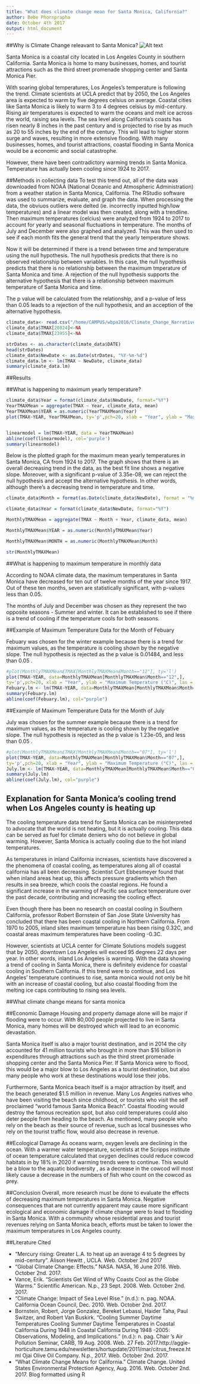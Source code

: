 ```yaml
---
title: "What does climate change mean for Santa Monica, California?"
author: Bebe Phornprapha
date: October 4th 2017
output: html_document
---
```

##Why is Climate Change releavant to Santa Monica? 
![Alt text](https://med-colleges.com/images/locations/santa-monica-college.png) 


Santa Monica is a coastal city located in Los Angeles County in southern California. Santa Monica is home to many businesses, homes, and tourist attractions such as the third street promenade shopping center and Santa Monica Pier. 

With soaring global temperatures, Los Angeles’s temperature is following the trend. Climate scientists at UCLA predict that by 2050, the Los Angeles area is expected to warm by five degrees celsius on average. Coastal cities like Santa Monica is likely to warm 3 to 4 degrees celsius by mid-century. Rising air temperatures is expected to warm the oceans and melt ice across the world, raising sea levels. The sea level along California's coasts has risen nearly 8 inches in the past century and is projected to rise by as much as 20 to 55 inches by the end of the century. This will lead to higher storm surge and waves, resulting in more extensive flooding. With many businesses, homes, and tourist attractions, coastal flooding in Santa Monica would be a economic and social catastrophe. 

However, there have been contradictory warming trends in Santa Monica. Temperature has actually been cooling since 1924 to 2017. 

##Methods in collecting data 
To test this trend out, all of the data was downloaded from NOAA (National Oceanic and Atmospheric Administration) from a weather station in Santa Monica, California. The RStudio software was used to summarize, evaluate, and graph the data. When processing the data, the obviuos outliers were delted (ie. incorrectly inputted high/low temperatures) and a linear model was then created, along with a trendline. Then maximum temperatures (celcius) were analyzed from 1924 to 2017 to account for yearly and seasonal fluctuations in temperature. The months of July and December were also graphed and analyzed. This was then used to see if each month fits the general trend that the yearly temperature shows.  

Now it will be determined if there is a trend between time and temperature using the null hypothesis. The null  hypothesis predicts that there is no observed relationship between variables.
In this case, the null hypothesis predicts that there is no relationship between the maximum tmperature of Santa Monica and time. A rejection of the null hypothesis supports the alternative hypothesis that there is a relationship between maximum temperature of Santa Monica and time. 

The p value will be calculated from the relationship, and a p-value of less than 0.05 leads to a rejection of the null hypothesis, and an acception of the alternative hypothesis. 


```r
climate_data<- read.csv("/home/CAMPUS/wbpa2016/Climate_Change_Narratives/Student_Folders/Bebe/Bebe_santamonica_data.csv")
climate_data$TMAX[20824]<-NA
climate_data$TMAX[23955]<-NA

strDates <- as.character(climate_data$DATE)
head(strDates)
climate_data$NewDate <- as.Date(strDates, "%Y-%m-%d")
climate_data.lm <- lm(TMAX ~ NewDate, climate_data)
summary(climate_data.lm)
```

##Results 

##What is happening to maximum yearly temperature?

```r
climate_data$Year = format(climate_data$NewDate, format="%Y")
YearTMAXMean = aggregate(TMAX ~ Year, climate_data, mean)
YearTMAXMean$YEAR = as.numeric(YearTMAXMean$Year)
plot(TMAX~YEAR, YearTMAXMean, ty='p',pch=20, xlab = "Year", ylab = "Maximum Temperature (°C)", las = 1, main = "Maximum Yearly Temperature")


linearmodel = lm(TMAX~YEAR, data = YearTMAXMean)
abline(coef(linearmodel), col='purple')
summary(linearmodel)
```

Below is the plotted graph for the maximum mean yearly temperatures in Santa Monica, CA from 1924 to 2017. The graph shows that there is an overall decreasing trend in the data, as the best fit line shows a negative slope. Moreover, with a significant p-value of 3.35e-08, we can reject the null hypothesis and accept the alternative hypothesis. In other words, although there’s a decreasing trend in temperature and time. 

```r

climate_data$Month = format(as.Date(climate_data$NewDate), format = "%m")

climate_data$Year = format(climate_data$NewDate, format="%Y")

MonthlyTMAXMean = aggregate(TMAX ~ Month + Year, climate_data, mean)

MonthlyTMAXMean$YEAR = as.numeric(MonthlyTMAXMean$Year)

MonthlyTMAXMean$MONTH = as.numeric(MonthlyTMAXMean$Month)

str(MonthlyTMAXMean)

```

##What is happening to maximum temperature in monthly data

According to NOAA climate data, the maximum temperatures in Santa Monica have decreased for ten out of twelve months of the year since 1917. Out of these ten months, seven are statistically significant, with p-values less than 0.05. 
 
The months of July and December was chosen as they represent the two opposite seasons - Summer and winter. It can be established to see if there is a trend of cooling if the temperature cools for both seasons.

##Example of Maximum Temperature Data for the Month of Febuary 

Febuary was chosen for the winter example because there is a trend for maximum values, as the temperature is cooling shown by the negative slope. The null hypothesis is rejected as the p value is 0.01484, and less than 0.05 .

```r
#plot(MonthlyTMAXMean£TMAX[MonthlyTMAXMean£Month=="12"], ty='l')
plot(TMAX~YEAR, data=MonthlyTMAXMean[MonthlyTMAXMean$Month=="12",],
ty='p',pch=20, xlab = "Year", ylab = "Maximum Temperature (°C)", las = 1, main = "Maximum Monthly Temperature: Febuary", xlim=c(1950, 2020))
Febuary.lm <- lm(TMAX~YEAR, data=MonthlyTMAXMean[MonthlyTMAXMean$Month=="12",])
summary(Febuary.lm)
abline(coef(Febuary.lm), col="purple")

```

##Example of Maximum Temperature Data for the Month of July

July was chosen for the summer example because there is a trend for maximum values, as the temperature is cooling shown by the negative slope. The null hypothesis is rejected as the p value is 1.23e-05, and less than 0.05 .


```r
#plot(MonthlyTMAXMean£TMAX[MonthlyTMAXMean£Month=="07"], ty='l')
plot(TMAX~YEAR, data=MonthlyTMAXMean[MonthlyTMAXMean$Month=="07",],
ty='p',pch=20, xlab = "Year", ylab = "Maximum Temperature (°C)", las = 1, main = "Maximum Monthly Temperature: July",  xlim=c(1950, 2020))
July.lm <- lm(TMAX~YEAR, data=MonthlyTMAXMean[MonthlyTMAXMean$Month=="07",])
summary(July.lm)
abline(coef(July.lm), col="purple")
```

## Explanation for Santa Monica’s cooling trend when Los Angeles county is heating up 
The cooling temperature data trend for Santa Monica can be misinterpreted to advocate that the world is not heating, but it is actually cooling. This data can be served as fuel for climate deniers who do not believe in global warming. However, Santa Monica is actually cooling due to the hot inland temperatures.

As temperatures in inland California increases, scientists have discovered a the phenomena of coastal cooling, as temperatures along all of coastal california has all been decreasing. Scientist Curt Ebbesmeyer found that when inland areas heat up, this affects pressure gradients which then results in sea breeze, which cools the coastal regions. He found a significant increase in the warming of Pacific sea surface temperature over the past decade, contributing and increasing the cooling effect. 

Even though there has been no research on coastal cooling in Southern California, professor Robert Bornstein of San Jose State University has concluded that there has been coastal cooling in Northern California. From 1970 to 2005, inland sites maximum temperature has been rising 0.32C, and coastal areas maximum temperatures have been cooling -0.3C. 

However, scientists at UCLA center for Climate Solutions models suggest that by 2050, downtown Los Angeles will exceed 95 degrees 22 days per year. In other words, inland Los Angeles is warming. With the data showing a trend of cooling in Santa Monica, there is definitely evidence for coastal cooling in Southern California. If this trend were to continue, and Los Angeles’ temperature continues to rise, santa monica would not only be hit with an increase of coastal cooling, but also coastal flooding from the melting ice caps contributing to rising sea levels. 

##What climate change means for santa monica

##Economic Damage
Housing and property damage alone will be major if flooding were to occur. With 80,000 people projected to live in Santa Monica, many homes will be destroyed which will lead to an economic devastation.  

Santa Monica itself is also a major tourist destination, and in 2014 the city accounted for 41 million tourists who brought in more than $16 billion in expenditures through attractions such as the third street promenade shopping center and the Santa Monica Pier. If Santa Monica were to flood, this would be a major blow to Los Angeles as a tourist destination, but also many people who work at these destinations would lose their jobs. 

 Furthermore, Santa Monica beach itself is a major attraction by itself, and the beach generated $1.5 million in revenue. Many Los Angeles natives who have been visiting the beach since childhood, or tourists who visit the self proclaimed “world famous Santa Monica Beach”. Coastal flooding would destroy the famous recreation spot, but also cold temperatures could also deter people from heading to the beach. As mentioned, many people who rely on the beach as their source of revenue, such as local businesses who rely on the tourist traffic flow, would also decrease in revenue. 

##Ecological Damage
As oceans warm, oxygen levels are declining in the ocean. With a warmer water temperature, scientists at the Scripps institute of ocean temperature calculated that oxygen declines could reduce cowcod habitats in by 18% in 2020 if warming trends were to continue. This would be a blow to the aquatic biodiversity , as a decrease in the cowcod will most likely cause a decrease in the numbers of fish who count on the cowcod as prey. 

##Conclusion
Overall, more research must be done to evaluate the effects of decreasing maximum temperatures in Santa Monica. Negative consequences that are not currently apparent may cause more significant ecological and economic damage if climate change were to lead to flooding in Santa Monica. With a community whose residential areas and tourist revenues relying on Santa Monica beach, efforts must be taken to lower the maximum temperatures in Los Angeles county.


##Literature Cited 
 
- “Mercury rising: Greater L.A. to heat up an average 4 to 5 degrees by mid-century”. Alison Hewitt , UCLA. Web. October 2nd 2017
- “Global Climate Change: Effects.” NASA. NASA, 16 June 2016. Web. October 2nd. 2017.
- Vance, Erik. “Scientists Get Wind of Why Coasts Cool as the Globe Warms.” Scientific American. N.p., 23 Sept. 2008. Web. October 2nd. 2017.
- “Climate Change: Impact of Sea Level Rise.” (n.d.): n. pag. NOAA. California Ocean Council, Dec. 2010. Web. October 2nd. 2017.
- Bornstein, Robert, Jorge Gonzalez, Bereket Lebassi, Haider Taha, Paul Switzer, and Robert Van Buskirk. “Cooling Summer Daytime Temperatures Cooling Summer Daytime Temperatures in Coastal California During 1948 in Coastal California During 1948 -2005: Observations, Modeling, and Implications.” (n.d.): n. pag. Chair ’s Air Pollution Seminar, CARB, 19 Aug. 2008. Web. 27 Feb. 2017.http://aggie-horticulture.tamu.edu/newsletters/hortupdate/2011/mar/citrus_freeze.html Ojai Olive Oil Company. N.p., 2017. Web. October 2nd. 2017.
- “What Climate Change Means for California.” Climate Change. United States Environmental Protection Agency, Aug. 2016. Web. October 2nd. 2017.
Blog formatted using R



